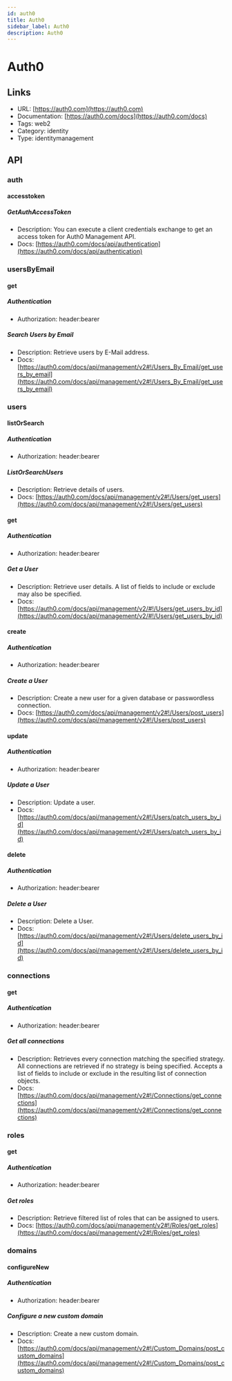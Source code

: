 ```yaml
---
id: auth0
title: Auth0
sidebar_label: Auth0
description: Auth0
---
```


# Auth0

## Links

* URL: [https://auth0.com](https://auth0.com)
* Documentation: [https://auth0.com/docs](https://auth0.com/docs)
* Tags: web2
* Category: identity
* Type: identitymanagement

## API

### auth

#### accesstoken

##### GetAuthAccessToken

* Description: You can execute a client credentials exchange to get an access token for Auth0 Management API.
* Docs: [https://auth0.com/docs/api/authentication](https://auth0.com/docs/api/authentication)

### usersByEmail

#### get

##### Authentication

* Authorization: header:bearer

##### Search Users by Email

* Description: Retrieve users by E-Mail address.
* Docs: [https://auth0.com/docs/api/management/v2#!/Users_By_Email/get_users_by_email](https://auth0.com/docs/api/management/v2#!/Users_By_Email/get_users_by_email)

### users

#### listOrSearch

##### Authentication

* Authorization: header:bearer

##### ListOrSearchUsers

* Description: Retrieve details of users.
* Docs: [https://auth0.com/docs/api/management/v2#!/Users/get_users](https://auth0.com/docs/api/management/v2#!/Users/get_users)

#### get

##### Authentication

* Authorization: header:bearer

##### Get a User

* Description: Retrieve user details. A list of fields to include or exclude may also be specified.
* Docs: [https://auth0.com/docs/api/management/v2/#!/Users/get_users_by_id](https://auth0.com/docs/api/management/v2/#!/Users/get_users_by_id)

#### create

##### Authentication

* Authorization: header:bearer

##### Create a User

* Description: Create a new user for a given database or passwordless connection.
* Docs: [https://auth0.com/docs/api/management/v2#!/Users/post_users](https://auth0.com/docs/api/management/v2#!/Users/post_users)

#### update

##### Authentication

* Authorization: header:bearer

##### Update a User

* Description: Update a user.
* Docs: [https://auth0.com/docs/api/management/v2#!/Users/patch_users_by_id](https://auth0.com/docs/api/management/v2#!/Users/patch_users_by_id)

#### delete

##### Authentication

* Authorization: header:bearer

##### Delete a User

* Description: Delete a User.
* Docs: [https://auth0.com/docs/api/management/v2#!/Users/delete_users_by_id](https://auth0.com/docs/api/management/v2#!/Users/delete_users_by_id)

### connections

#### get

##### Authentication

* Authorization: header:bearer

##### Get all connections

* Description: Retrieves every connection matching the specified strategy. All connections are retrieved if no strategy is being specified. Accepts a list of fields to include or exclude in the resulting list of connection objects.
* Docs: [https://auth0.com/docs/api/management/v2#!/Connections/get_connections](https://auth0.com/docs/api/management/v2#!/Connections/get_connections)

### roles

#### get

##### Authentication

* Authorization: header:bearer

##### Get roles

* Description: Retrieve filtered list of roles that can be assigned to users.
* Docs: [https://auth0.com/docs/api/management/v2#!/Roles/get_roles](https://auth0.com/docs/api/management/v2#!/Roles/get_roles)

### domains

#### configureNew

##### Authentication

* Authorization: header:bearer

##### Configure a new custom domain

* Description: Create a new custom domain.
* Docs: [https://auth0.com/docs/api/management/v2#!/Custom_Domains/post_custom_domains](https://auth0.com/docs/api/management/v2#!/Custom_Domains/post_custom_domains)
